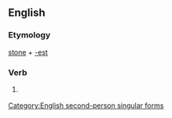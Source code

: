==English==

===Etymology===
[[stone]] + [[-est]]

===Verb===
{{infl|en|verb form}}

# {{archaic}} {{form of|Second-person singular simple present form of|stone}}

[[Category:English second-person singular forms]]